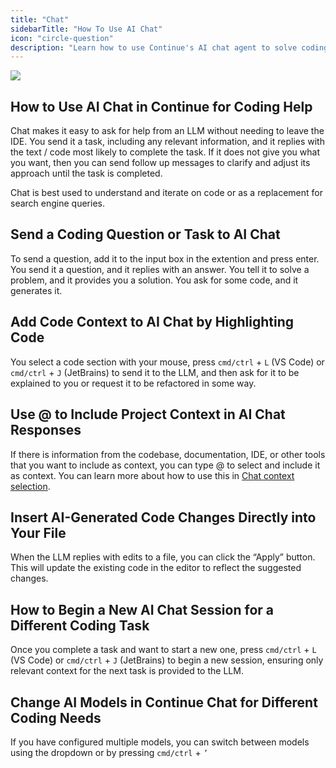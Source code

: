 ```yaml
---
title: "Chat"
sidebarTitle: "How To Use AI Chat"
icon: "circle-question"
description: "Learn how to use Continue's AI chat agent to solve coding problems without leaving your IDE, including code context sharing, applying generated solutions, and switching between models"
---
```


<Frame>
  <img src="/images/chat-489b68d156be2aafe09ee7cedf233fba.gif" />
</Frame>

## How to Use AI Chat in Continue for Coding Help

Chat makes it easy to ask for help from an LLM without needing to leave the IDE. You send it a task, including any relevant information, and it replies with the text / code most likely to complete the task. If it does not give you what you want, then you can send follow up messages to clarify and adjust its approach until the task is completed.

Chat is best used to understand and iterate on code or as a replacement for search engine queries.

## Send a Coding Question or Task to AI Chat

To send a question, add it to the input box in the extention and press enter. You send it a question, and it replies with an answer. You tell it to solve a problem, and it provides you a solution. You ask for some code, and it generates it.

## Add Code Context to AI Chat by Highlighting Code

You select a code section with your mouse, press `cmd/ctrl` + `L` (VS Code) or `cmd/ctrl` + `J` (JetBrains) to send it to the LLM, and then ask for it to be explained to you or request it to be refactored in some way.

## Use @ to Include Project Context in AI Chat Responses

If there is information from the codebase, documentation, IDE, or other tools that you want to include as context, you can type @ to select and include it as context. You can learn more about how to use this in [Chat context selection](/ide-extensions/chat/quick-start#how-to-use-%40-for-additional-context).

## Insert AI-Generated Code Changes Directly into Your File

When the LLM replies with edits to a file, you can click the “Apply” button. This will update the existing code in the editor to reflect the suggested changes.

## How to Begin a New AI Chat Session for a Different Coding Task

Once you complete a task and want to start a new one, press `cmd/ctrl` + `L` (VS Code) or `cmd/ctrl` + `J` (JetBrains) to begin a new session, ensuring only relevant context for the next task is provided to the LLM.

## Change AI Models in Continue Chat for Different Coding Needs

If you have configured multiple models, you can switch between models using the dropdown or by pressing `cmd/ctrl` + `’`
